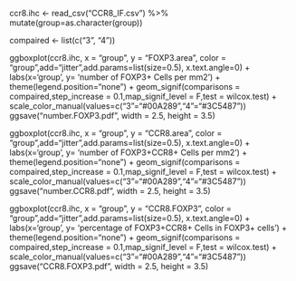 ccr8.ihc <- read_csv("CCR8_IF.csv") %>% mutate(group=as.character(group))

compaired <- list(c("3", "4"))

ggboxplot(ccr8.ihc, x = "group", y = "FOXP3.area",
          color = "group",add="jitter",add.params=list(size=0.5),
          x.text.angle=0) + labs(x='group', y= 'number of FOXP3+ Cells per mm2') +
  theme(legend.position="none") +
  geom_signif(comparisons = compaired,step_increase = 0.1,map_signif_level = F,test = wilcox.test) + 
  scale_color_manual(values=c("3"="#00A289","4"="#3C5487"))
ggsave("number.FOXP3.pdf", width = 2.5, height = 3.5)

ggboxplot(ccr8.ihc, x = "group", y = "CCR8.area",
          color = "group",add="jitter",add.params=list(size=0.5),
          x.text.angle=0) + labs(x='group', y= 'number of FOXP3+CCR8+ Cells per mm2') +
  theme(legend.position="none") +
  geom_signif(comparisons = compaired,step_increase = 0.1,map_signif_level = F,test = wilcox.test) + 
  scale_color_manual(values=c("3"="#00A289","4"="#3C5487"))
ggsave("number.CCR8.pdf", width = 2.5, height = 3.5)

ggboxplot(ccr8.ihc, x = "group", y = "CCR8.FOXP3",
          color = "group",add="jitter",add.params=list(size=0.5),
          x.text.angle=0) + labs(x='group', y= 'percentage of FOXP3+CCR8+ Cells in FOXP3+ cells') +
  theme(legend.position="none") +
  geom_signif(comparisons = compaired,step_increase = 0.1,map_signif_level = F,test = wilcox.test) + 
  scale_color_manual(values=c("3"="#00A289","4"="#3C5487"))
ggsave("CCR8.FOXP3.pdf", width = 2.5, height = 3.5)
